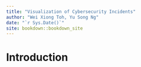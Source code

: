 ```yaml
--- 
title: "Visualization of Cybersecurity Incidents"
author: "Wei Xiong Toh, Yu Song Ng"
date: "`r Sys.Date()`"
site: bookdown::bookdown_site
---
```


# Introduction

